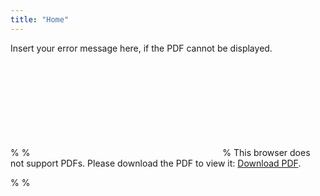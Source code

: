 ```yaml
---
title: "Home"
---
```

<div id="pdf">
  <object width="1000" height="500" type="application/pdf" data="http://jacquelyneneal.github.io/figs/Poster_ENAR2017.pdf" id="pdf_content">
    <p>Insert your error message here, if the PDF cannot be displayed.</p>
  </object>
</div>


%<object data="http://jacquelyneneal.github.io/figs/Poster_ENAR2017.pdf" type="application/pdf" width="700px" height="700px">
%    <embed src="http://jacquelyneneal.github.io/figs/Poster_ENAR2017.pdf">
%        This browser does not support PDFs. Please download the PDF to view it: <a href="http://jacquelyneneal.github.io/figs/Poster_ENAR2017.pdf">Download PDF</a>.</p>
%    </embed>
%</object>